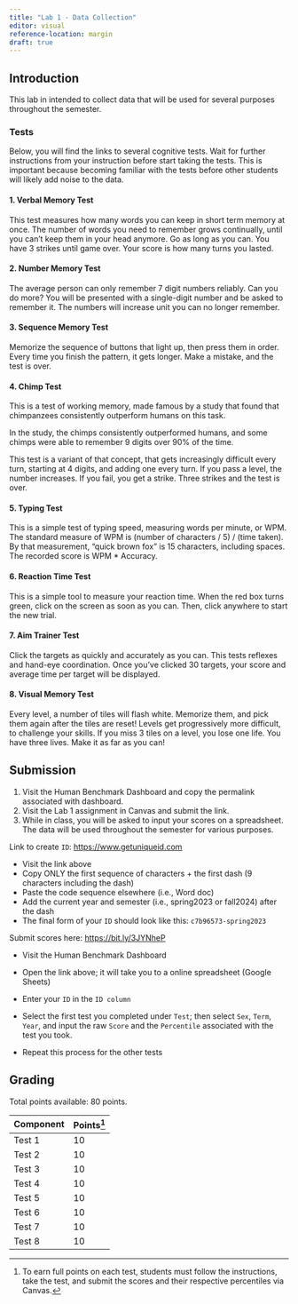 ```yaml
---
title: "Lab 1 - Data Collection"
editor: visual
reference-location: margin
draft: true
---
```


## Introduction

This lab in intended to collect data that will be used for several purposes throughout the semester.

### Tests

Below, you will find the links to several cognitive tests. Wait for further instructions from your instruction before start taking the tests. This is important because becoming familiar with the tests before other students will likely add noise to the data.

#### 1. Verbal Memory Test

This test measures how many words you can keep in short term memory at once. The number of words you need to remember grows continually, until you can't keep them in your head anymore. Go as long as you can. You have 3 strikes until game over. Your score is how many turns you lasted.

#### 2. Number Memory Test

The average person can only remember 7 digit numbers reliably. Can you do more? You will be presented with a single-digit number and be asked to remember it. The numbers will increase unit you can no longer remember.

#### 3. Sequence Memory Test

Memorize the sequence of buttons that light up, then press them in order. Every time you finish the pattern, it gets longer. Make a mistake, and the test is over.

#### 4. Chimp Test

This is a test of working memory, made famous by a study that found that chimpanzees consistently outperform humans on this task.

In the study, the chimps consistently outperformed humans, and some chimps were able to remember 9 digits over 90% of the time.

This test is a variant of that concept, that gets increasingly difficult every turn, starting at 4 digits, and adding one every turn. If you pass a level, the number increases. If you fail, you get a strike. Three strikes and the test is over.

#### 5. Typing Test

This is a simple test of typing speed, measuring words per minute, or WPM. The standard measure of WPM is (number of characters / 5) / (time taken). By that measurement, "quick brown fox" is 15 characters, including spaces. The recorded score is WPM \* Accuracy.

#### 6. Reaction Time Test

This is a simple tool to measure your reaction time. When the red box turns green, click on the screen as soon as you can. Then, click anywhere to start the new trial.

#### 7. Aim Trainer Test

Click the targets as quickly and accurately as you can. This tests reflexes and hand-eye coordination. Once you've clicked 30 targets, your score and average time per target will be displayed.

#### 8. Visual Memory Test

Every level, a number of tiles will flash white. Memorize them, and pick them again after the tiles are reset! Levels get progressively more difficult, to challenge your skills. If you miss 3 tiles on a level, you lose one life. You have three lives. Make it as far as you can!

## Submission

1.  Visit the Human Benchmark Dashboard and copy the permalink associated with dashboard.
2.  Visit the Lab 1 assignment in Canvas and submit the link.
3.  While in class, you will be asked to input your scores on a spreadsheet. The data will be used throughout the semester for various purposes.

Link to create `ID`: <https://www.getuniqueid.com>

-   Visit the link above
-   Copy ONLY the first sequence of characters + the first dash (9 characters including the dash)
-   Paste the code sequence elsewhere (i.e., Word doc)
-   Add the current year and semester (i.e., spring2023 or fall2024) after the dash
-   The final form of your `ID` should look like this: `c7b96573-spring2023`

Submit scores here: <https://bit.ly/3JYNheP>

-   Visit the Human Benchmark Dashboard

-   Open the link above; it will take you to a online spreadsheet (Google Sheets)

-   Enter your `ID` in the `ID column`

-   Select the first test you completed under `Test`; then select `Sex`, `Term`, `Year`, and input the raw `Score` and the `Percentile` associated with the test you took.

-   Repeat this process for the other tests

## Grading

Total points available: 80 points.

| Component | Points[^1] |
|-----------|------------|
| Test 1    | 10         |
| Test 2    | 10         |
| Test 3    | 10         |
| Test 4    | 10         |
| Test 5    | 10         |
| Test 6    | 10         |
| Test 7    | 10         |
| Test 8    | 10         |

[^1]: To earn full points on each test, students must follow the instructions, take the test, and submit the scores and their respective percentiles via Canvas.
